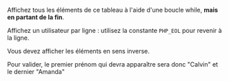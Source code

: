 Affichez tous les éléments de ce tableau à l'aide d'une boucle while, **mais en partant de la fin**.

Affichez un utilisateur par ligne : utilisez la constante `PHP_EOL` pour revenir à la ligne.

Vous devez afficher les éléments en sens inverse.

Pour valider, le premier prénom qui devra apparaître sera donc "Calvin" et le dernier "Amanda"
